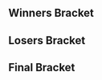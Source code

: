 {{SetGame|melee}}{{tabs static
|name1=Overview
|link1=BATH 2
|name2=Singles Bracket
|link2=BATH 2/Singles Bracket
|name3=Doubles
|link3=BATH 2/Doubles
|This=2
}}
==Winners Bracket==

{{16DEWBracketA
<!-- Ro16 -->
|r1m1p1=R23 |r1m1p1flag=gb |r1m1p1score=2
|r1m1p2=Stan Sasquatch|r1m1p2flag=gb |r1m1p2score=0
|r1m1win=1

|r1m2p1=SHIP|r1m2p1flag=gb|r1m2p1score=2
|r1m2p2=Jay |r1m2p2flag=gb|r1m2p2score=0 
|r1m2win=1

|r1m3p1=ModestMajor|r1m3p1flag=gb |r1m3p1score=2
|r1m3p2=Sleepsjr|r1m3p2flag=gb |r1m3p2score=0
|r1m3win=1

|r1m4p1=Aiken|r1m4p1flag=gb |r1m4p1score=0
|r1m4p2=PugMug|r1m4p2flag=gb |r1m4p2score=2 
|r1m4win=2

|r1m5p1=Jam|r1m5p1flag=gb |r1m5p1score=2
|r1m5p2=LuNa |r1m5p2flag=gb |r1m5p2score=0
|r1m5win=1

|r1m6p1=Twig|r1m6p1flag=gb |r1m6p1score=0
|r1m6p2=Sylveon|r1m6p2flag=gb |r1m6p2score=2 
|r1m6win=2

|r1m7p1=X1|r1m7p1flag=gb |r1m7p1score=2
|r1m7p2=Can~D |r1m7p2flag=gb |r1m7p2score=0
|r1m7win=2

|r1m8p1=Pripps|r1m8p1flag=se |r1m8p1score=2
|r1m8p2=Hylian Reaper|r1m8p2flag=gb |r1m8p2score=0 
|r1m8win=1

<!-- QUARTERFINALS -->
|r2m1p1=R23|r2m1p1flag=gb |r2m1p1score=3
|r2m1p2=SHIP |r2m1p2flag=gb |r2m1p2score=0
|r2m1win=1

|r2m2p1=ModestMajor|r2m2p1flag=gb |r2m2p1score=3
|r2m2p2=PugMug|r2m2p2flag=gb |r2m2p2score=0
|r2m2win=1

|r2m3p1=Jam|r2m3p1flag=gb |r2m3p1score=3
|r2m3p2=Sylveon|r2m3p2flag=gb |r2m3p2score=1
|r2m3win=1

|r2m4p1=X1 |r2m4p1flag=gb |r2m4p1score=2
|r2m4p2=Pripps|r2m4p2flag=se |r2m4p2score=3
|r2m4win=2

<!-- SEMIFINALS -->
|r3m1p1=R23|r3m1p1flag=gb |r3m1p1score=3
|r3m1p2=ModestMajor|r3m1p2flag=gb |r3m1p2score=0
|r3m1win=1

|r3m2p1=Jam|r3m2p1flag=gb |r3m2p1score=3
|r3m2p2=Pripps|r3m2p2flag=se |r3m2p2score=2
|r3m2win=1
}}

==Losers Bracket==
{{16DELBracketA
<!-- Round 1 -->
|l1m1p1=Stan Sasquatch |l1m1p1flag=gb |l1m1p1score=1
|l1m1p2=Jay |l1m1p2flag=gb |l1m1p2score=3
|l1m1win=2

|l1m2p1=Sleepsjr |l1m2p1flag= gb|l1m2p1score=0
|l1m2p2=Aiken |l1m2p2flag= gb|l1m2p2score=2 
|l1m2win=2

|l1m3p1=LuNa |l1m3p1flag=gb |l1m3p1score=0
|l1m3p2=Twig |l1m3p2flag=gb |l1m3p2score=2
|l1m3win=2

|l1m4p1=Can~D |l1m4p1flag=gb |l1m4p1score=2
|l1m4p2=Hylian Reaper |l1m4p2flag=gb |l1m4p2score=1 
|l1m4win=1

<!-- Round 2 -->
|l2m1p1=X1 |l2m1p1flag=gb |l2m1p1score=3
|l2m1p2=Jay |l2m1p2flag=gb |l2m1p2score=0
|l2m1win=1

|l2m2p1=Sylveon |l2m2p1flag=gb |l2m2p1score=3
|l2m2p2=Aiken |l2m2p2flag=gb |l2m2p2score=0
|l2m2win=1

|l2m3p1=PugMug|l2m3p1flag=gb |l2m3p1score=3
|l2m3p2=Twig |l2m3p2flag=gb |l2m3p2score=0
|l2m3win=1

|l2m4p1=SHIP |l2m4p1flag=gb |l2m4p1score=3
|l2m4p2=Can~D |l2m4p2flag=gb |l2m4p2score=0
|l2m4win=1

<!-- Round 3 -->
|l3m1p1=X1 |l3m1p1flag=gb |l3m1p1score=3
|l3m1p2=Sylveon |l3m1p2flag=gb |l3m1p2score=1
|l3m1win=1

|l3m2p1=PugMug |l3m2p1flag=gb |l3m2p1score=2
|l3m2p2=SHIP |l3m2p2flag=gb |l3m2p2score=3
|l3m2win=2

<!-- Round 4 -->
|l4m1p1=ModestMajor |l4m1p1flag=gb |l4m1p1score=0
|l4m1p2=X1 |l4m1p2flag=gb |l4m1p2score=3
|l4m1win=2

|l4m2p1=Pripps |l4m2p1flag=se |l4m2p1score=3
|l4m2p2=SHIP |l4m2p2flag=gb |l4m2p2score=0
|l4m2win=1
}}

==Final Bracket==
<onlyinclude>
{{DEFinalBracket
<!-- FROM WINNERS -->
|r1m1p1=R23 |r1m1p1flag=gb |r1m1p1score=0
|r1m1p2=Jam |r1m1p2flag=gb |r1m1p2score=3
|r1m1win=2

<!-- FROM LOSERS -->
|l1m1p1=X1 |l1m1p1flag=gb |l1m1p1score=3
|l1m1p2=Pripps |l1m1p2flag=se |l1m1p2score=1 
|l1m1win=1

<!-- LOSERS FINALS -->
|r2m1p1=R23 |r2m1p1flag=gb |r2m1p1score=3
|r2m1p2=X1 |r2m1p2flag=gb |r2m1p2score=0
|r2m1win=1

<!-- GRAND FINALS -->
|r3m1p1=Jam |r3m1p1flag=gb |r3m1p1score=3
|r3m1p2=R23 |r3m1p2flag=gb |r3m1p2score=1
|r3m1win=1
}}
</onlyinclude>
